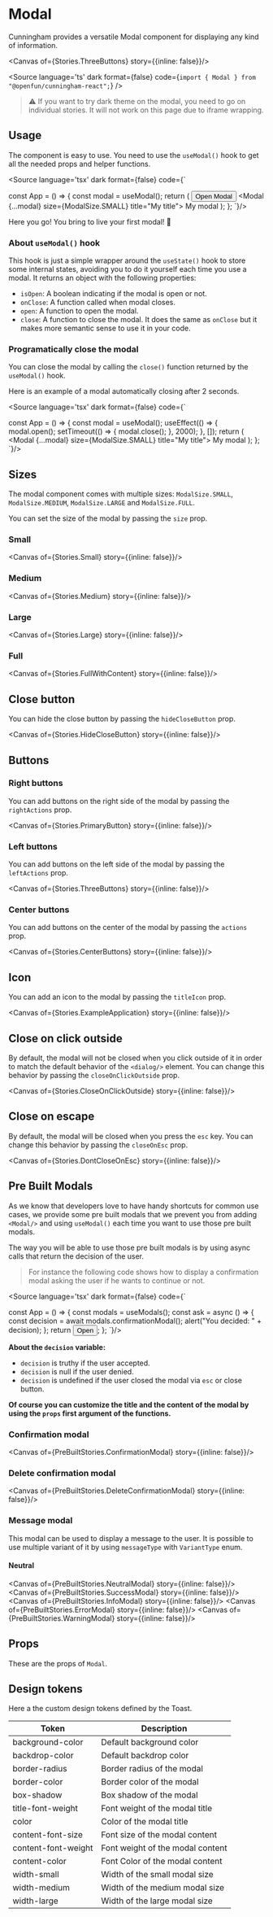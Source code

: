 
<Meta of={Stories}/>

# Modal

Cunningham provides a versatile Modal component for displaying any kind of information.

<Canvas of={Stories.ThreeButtons} story={{inline: false}}/>

<Source
  language='ts'
  dark
  format={false}
  code={`import { Modal } from "@openfun/cunningham-react";`}
/>

> ⚠️ If you want to try dark theme on the modal, you need to go on individual stories. It will not work on this page due to iframe wrapping.

## Usage

The component is easy to use. You need to use the `useModal()` hook to get all the needed props and helper functions.

<Source
  language='tsx'
  dark
  format={false}
  code={`

const App = () => {
  const modal = useModal();
  return (
    <CunninghamProvider>
      <Button onClick={modal.open}>Open Modal</Button>
      <Modal {...modal} size={ModalSize.SMALL} title="My title">
        My modal
      </Modal>
    </CunninghamProvider>
  );
};
  `}/>

Here you go! You bring to live your first modal! 🥳

### About `useModal()` hook

This hook is just a simple wrapper around the `useState()` hook to store some internal states, avoiding you to do it yourself each time you use a modal.
It returns an object with the following properties:

- `isOpen`: A boolean indicating if the modal is open or not.
- `onClose`: A function called when modal closes.
- `open`: A function to open the modal.
- `close`: A function to close the modal. It does the same as `onClose` but it makes more semantic sense to use it in your code.

### Programatically close the modal

You can close the modal by calling the `close()` function returned by the `useModal()` hook.

Here is an example of a modal automatically closing after 2 seconds.

<Source
  language='tsx'
  dark
  format={false}
  code={`

const App = () => {
  const modal = useModal();
  useEffect(() => {
    modal.open();
    setTimeout(() => {
      modal.close();
    }, 2000);
  }, []);
  return (
    <CunninghamProvider>
      <Modal {...modal} size={ModalSize.SMALL} title="My title">
        My modal
      </Modal>
    </CunninghamProvider>
  );
};
  `}/>

## Sizes

The modal component comes with multiple sizes: `ModalSize.SMALL`, `ModalSize.MEDIUM`, `ModalSize.LARGE` and `ModalSize.FULL`.

You can set the size of the modal by passing the `size` prop.


### Small

<Canvas of={Stories.Small} story={{inline: false}}/>

### Medium

<Canvas of={Stories.Medium} story={{inline: false}}/>

### Large

<Canvas of={Stories.Large} story={{inline: false}}/>

### Full

<Canvas of={Stories.FullWithContent} story={{inline: false}}/>

## Close button

You can hide the close button by passing the `hideCloseButton` prop.

<Canvas of={Stories.HideCloseButton} story={{inline: false}}/>

## Buttons

### Right buttons

You can add buttons on the right side of the modal by passing the `rightActions` prop.

<Canvas of={Stories.PrimaryButton} story={{inline: false}}/>

### Left buttons

You can add buttons on the left side of the modal by passing the `leftActions` prop.

<Canvas of={Stories.ThreeButtons} story={{inline: false}}/>

### Center buttons

You can add buttons on the center of the modal by passing the `actions` prop.

<Canvas of={Stories.CenterButtons} story={{inline: false}}/>

## Icon

You can add an icon to the modal by passing the `titleIcon` prop.

<Canvas of={Stories.ExampleApplication} story={{inline: false}}/>

## Close on click outside

By default, the modal will not be closed when you click outside of it in order to match the default behavior of the `<dialog/>` element.
You can change this behavior by passing the `closeOnClickOutside` prop.

<Canvas of={Stories.CloseOnClickOutside} story={{inline: false}}/>

## Close on escape

By default, the modal will be closed when you press the `esc` key. You can change this behavior by passing the `closeOnEsc` prop.

<Canvas of={Stories.DontCloseOnEsc} story={{inline: false}}/>

## Pre Built Modals

As we know that developers love to have handy shortcuts for common use cases, we provide some pre built modals that we
prevent you from adding `<Modal/>` and using `useModal()` each time you want to use those pre built modals.

The way you will be able to use those pre built modals is by using async calls that return the decision of the user.

> For instance the following code shows how to display a confirmation modal asking the user if he wants to continue or not.

<Source
  language='tsx'
  dark
  format={false}
  code={`

const App = () => {
  const modals = useModals();
  const ask = async () => {
      const decision = await modals.confirmationModal();
      alert("You decided: " + decision);
  };
  return <Button onClick={ask}>Open</Button>;
};
`}/>

**About the `decision` variable:**

- `decision` is truthy if the user accepted.
- `decision` is null if the user denied.
- `decision` is undefined if the user closed the modal via `esc` or close button.

**Of course you can customize the title and the content of the modal by using the `props` first argument of the functions.**

### Confirmation modal

<Canvas of={PreBuiltStories.ConfirmationModal} story={{inline: false}}/>

### Delete confirmation modal

<Canvas of={PreBuiltStories.DeleteConfirmationModal} story={{inline: false}}/>

### Message modal

This modal can be used to display a message to the user. It is possible to use multiple variant of it by using `messageType` with `VariantType` enum.

#### Neutral

<Canvas of={PreBuiltStories.NeutralModal} story={{inline: false}}/>
<Canvas of={PreBuiltStories.SuccessModal} story={{inline: false}}/>
<Canvas of={PreBuiltStories.InfoModal} story={{inline: false}}/>
<Canvas of={PreBuiltStories.ErrorModal} story={{inline: false}}/>
<Canvas of={PreBuiltStories.WarningModal} story={{inline: false}}/>

## Props

These are the props of `Modal`.

<ArgTypes of={Modal} />

## Design tokens

Here a the custom design tokens defined by the Toast.

| Token        	| Description                 	|
|---------------	|-----------------------------	|
| background-color 	| Default background color 	|
| backdrop-color 	| Default backdrop color 	|
| border-radius 	| Border radius of the modal 	|
| border-color 	| Border color of the modal 	|
| box-shadow 	| Box shadow of the modal 	|
| title-font-weight 	| Font weight of the modal title	|
| color 	| Color of the modal title 	|
| content-font-size 	| Font size of the modal content	|
| content-font-weight 	| Font weight of the modal content	|
| content-color 	| Font Color of the modal content	|
| width-small 	| Width of the small modal size	|
| width-medium 	| Width of the medium modal size	|
| width-large 	| Width of the large modal size	|
